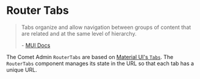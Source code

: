 
<Meta title="Docs/Components/Router Tabs" />

# Router Tabs

> Tabs organize and allow navigation between groups of content that are related and at the same level of hierarchy.
>
> \- [MUI Docs](https://mui.com/material-ui/react-tabs/)

The Comet Admin `RouterTabs` are based on [Material UI's `Tabs`](https://mui.com/material-ui/react-tabs/).
The `RouterTabs` component manages its state in the URL so that each tab has a unique URL.
